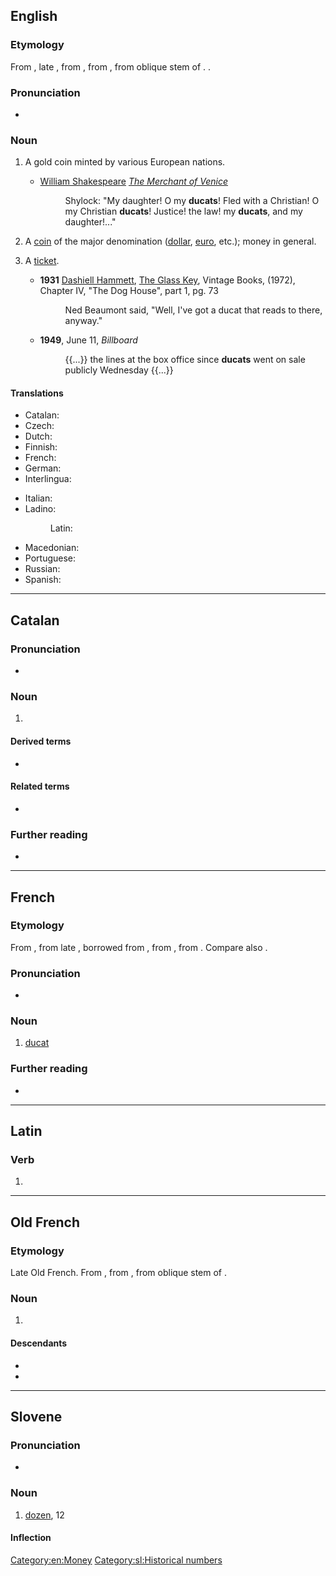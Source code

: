 {{also|ducât|dūcat}}
==English==

===Etymology===
{{root|en|ine-pro|*dewk-}}
From {{etyl|frm|en}}, late {{etyl|fro|en}} {{m|fro|ducat}}, from {{etyl|roa-oit|en}} {{m|it|ducato}}, from {{etyl|ML.|en}} {{m|la|ducatus}}, from oblique stem of {{m|la|dux||duke; leader}}. {{doublet|en|duchy}}.

===Pronunciation===
* {{IPA|en|/ˈdʌkət/}}

===Noun===
{{wikipedia}}
{{en-noun}}

# {{lb|en|historical}} A gold coin minted by various European nations.
#* [[w:William Shakespeare|William Shakespeare]] ''[[w:The Merchant of Venice|The Merchant of Venice]]''
#*: Shylock: "My daughter! O my '''ducats'''! Fled with a Christian! O my Christian '''ducats'''! Justice! the law! my '''ducats''', and my daughter!..."
# {{lb|en|informal}} A [[coin]] of the major denomination ([[dollar]], [[euro]], etc.); money in general.
# {{lb|en|US|theater|transport|slang}} A [[ticket]].
#*'''1931''' [https://en.wikipedia.org/wiki/Dashiell_Hammett Dashiell Hammett], [https://en.wikipedia.org/wiki/The_Glass_Key The Glass Key], Vintage Books, (1972), Chapter IV, "The Dog House", part 1, pg. 73
#*: Ned Beaumont said, "Well, I've got a ducat that reads to there, anyway."
#* '''1949''', June 11, ''Billboard''
#*: {{...}} the lines at the box office since '''ducats''' went on sale publicly Wednesday {{...}}

====Translations====
{{trans-top|historical gold coin}}
* Catalan: {{t+|ca|ducat|m}}
* Czech: {{t+|cs|dukát|m}}
* Dutch: {{t+|nl|dukaat|m}}
* Finnish: {{t|fi|dukaatti}}
* French: {{t+|fr|ducat|m}}
* German: {{t|de|Dukat|m}}
* Interlingua: {{t+|ia|ducato}}
{{trans-mid}}
* Italian: {{t+|it|ducato}}
* Ladino:
*: Latin: {{t|lad|dukado|m}}
* Macedonian: {{t|mk|дукат|m}}
* Portuguese: {{t+|pt|ducado|m}}
* Russian: {{t+|ru|дука́т|m}}
* Spanish: {{t+|es|ducado|m}}
{{trans-bottom}}

[[Category:en:Money]]

----

==Catalan==

===Pronunciation===
* {{ca-IPA}}

===Noun===
{{ca-noun|m}}

# {{l|en|duchy}}

====Derived terms====
* {{l|ca|gran ducat}}

====Related terms====
* {{l|ca|duc}}

===Further reading===
* {{R:IEC2}}

----

==French==

===Etymology===
From {{inh|fr|frm|-}}, from late {{inh|fr|fro|-}}, borrowed from {{der|fr|it|ducato}}, from {{der|fr|ML.|ducātus}}, from {{m|la|dux||duke; leader}}. Compare also {{m|fr|duché}}.

===Pronunciation===
* {{fr-IPA}}

===Noun===
{{fr-noun|m}}

# {{lb|fr|numismatics}} [[#English|ducat]]

===Further reading===
* {{R:TLFi}}

----

==Latin==

===Verb===
{{la-verb-form|dūcat}}

# {{inflection of|la|dūcō||3|s|pres|actv|subj}}

----

==Old French==

===Etymology===
Late Old French. From {{etyl|roa-oit|fro}} {{m|it|ducato}}, from {{etyl|ML.|fro}} {{m|la|ducatus}}, from oblique stem of {{m|la|dux||duke; leader}}.

===Noun===
{{fro-noun|m}}

# {{l|en|ducat}} {{gloss|historical coin}}

====Descendants====
* {{desc|en|ducat|bor=1}}
* {{desc|fr|ducat}}

----

==Slovene==

===Pronunciation===
* {{sl-IPA|dūcat}}

===Noun===
{{sl-noun|dūcat|m-in}}

# [[dozen]], 12

====Inflection====
{{sl-decl-noun-m|dūcat}}

[[Category:sl:Historical numbers]]